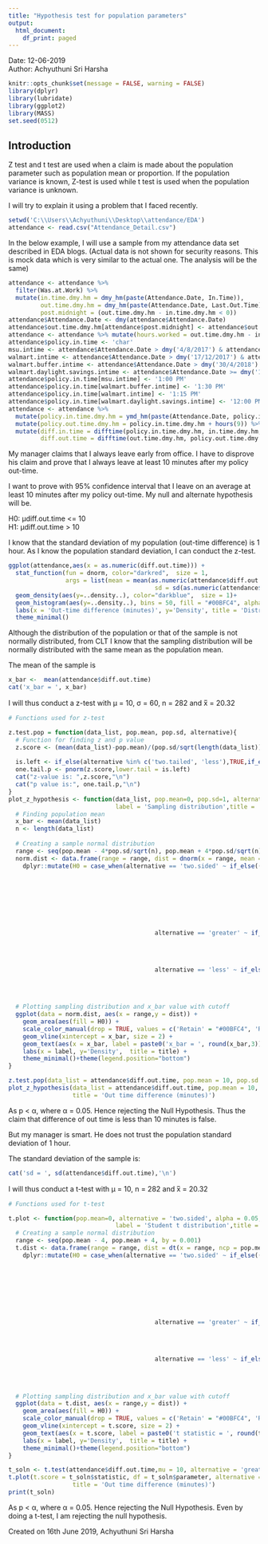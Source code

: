 ```yaml
---
title: "Hypothesis test for population parameters"
output:
  html_document:
    df_print: paged
---
```

Date: 12-06-2019  
Author: Achyuthuni Sri Harsha

```r
knitr::opts_chunk$set(message = FALSE, warning = FALSE)
library(dplyr)
library(lubridate)
library(ggplot2)
library(MASS)
set.seed(0512)
```

## Introduction

Z test and t test are used when a claim is made about the population parameter such as population mean or proportion. If the population variance is known, Z-test is used while t test is used when the population variance is unknown.    
  
I will try to explain it using a problem that I faced recently.  
```r
setwd('C:\\Users\\Achyuthuni\\Desktop\\attendance/EDA')
attendance <- read.csv("Attendance_Detail.csv")
```

In the below example, I will use a sample from my attendance data set described in EDA blogs. (Actual data is not shown for security reasons. This is mock data which is very similar to the actual one. The analysis will be the same)  
```r
attendance <- attendance %>% 
  filter(Was.at.Work) %>% 
  mutate(in.time.dmy.hm = dmy_hm(paste(Attendance.Date, In.Time)),
         out.time.dmy.hm = dmy_hm(paste(Attendance.Date, Last.Out.Time)),
         post.midnight = (out.time.dmy.hm - in.time.dmy.hm < 0))
attendance$Attendance.Date <- dmy(attendance$Attendance.Date)
attendance$out.time.dmy.hm[attendance$post.midnight] <- attendance$out.time.dmy.hm[attendance$post.midnight] + days(1)
attendance <- attendance %>% mutate(hours.worked = out.time.dmy.hm - in.time.dmy.hm)
attendance$policy.in.time <- 'char'
msu.intime <- attendance$Attendance.Date > dmy('4/8/2017') & attendance$Attendance.Date <= dmy('17/12/2017')
walmart.intime <- attendance$Attendance.Date > dmy('17/12/2017') & attendance$Attendance.Date <= dmy('30/4/2018')
walmart.buffer.intime <- attendance$Attendance.Date > dmy('30/4/2018') & attendance$Attendance.Date <= dmy('8/6/2018')
walmart.daylight.savings.intime <- attendance$Attendance.Date >= dmy('11/6/2018')
attendance$policy.in.time[msu.intime] <- '1:00 PM'
attendance$policy.in.time[walmart.buffer.intime] <- '1:30 PM'
attendance$policy.in.time[walmart.intime] <- '1:15 PM'
attendance$policy.in.time[walmart.daylight.savings.intime] <- '12:00 PM'
attendance <- attendance %>% 
  mutate(policy.in.time.dmy.hm = ymd_hm(paste(Attendance.Date, policy.in.time))) %>% 
  mutate(policy.out.time.dmy.hm = policy.in.time.dmy.hm + hours(9)) %>% 
  mutate(diff.in.time = difftime(policy.in.time.dmy.hm, in.time.dmy.hm, units = 'mins'),
         diff.out.time = difftime(out.time.dmy.hm, policy.out.time.dmy.hm, units = 'mins'))
```


My manager claims that I always leave early from office. I have to disprove his claim and prove that I always leave at least 10 minutes after my policy out-time.  

I want to prove with 95% confidence interval that I leave on an average at least 10 minutes after my policy out-time. My null and alternate hypothesis will be.  
    
H0: μdiff.out.time <= 10  
H1: μdiff.out.time > 10  
  
I know that the standard deviation of my population (out-time difference) is 1 hour. As I know the population standard deviation, I can conduct the z-test.  

```r
ggplot(attendance,aes(x = as.numeric(diff.out.time))) +
  stat_function(fun = dnorm, color="darkred",  size = 1,
                args = list(mean = mean(as.numeric(attendance$diff.out.time)),
                                         sd = sd(as.numeric(attendance$diff.out.time)) )) +
  geom_density(aes(y=..density..), color="darkblue",  size = 1)+
  geom_histogram(aes(y=..density..), bins = 50, fill = "#00BFC4", alpha = 0.2) +
  labs(x = 'Out-time difference (minutes)', y='Density', title = 'Distribution of population/sample') +
  theme_minimal()
```

Although the distribution of the population or that of the sample is not normally distributed, from CLT I know that the sampling distribution will be normally distributed with the same mean as the population mean.  
  
The mean of the sample is  
```r
x_bar <-  mean(attendance$diff.out.time)
cat('x_bar = ', x_bar)
```

I will thus conduct a z-test with μ = 10,  σ = 60, n = 282 and x̅ = 20.32  

```r
# Functions used for z-test

z.test.pop = function(data_list, pop.mean, pop.sd, alternative){
  # Function for finding z and p value
  z.score <- (mean(data_list)-pop.mean)/(pop.sd/sqrt(length(data_list)))
  
  is.left <- if_else(alternative %in% c('two.tailed', 'less'),TRUE,if_else(alternative == 'greater', FALSE, NA))
  one.tail.p <- pnorm(z.score,lower.tail = is.left)
  cat("z-value is: ",z.score,"\n")
  cat("p value is:", one.tail.p,"\n")
}
plot_z_hypothesis <- function(data_list, pop.mean=0, pop.sd=1, alternative = 'two.sided', alpha = 0.05,
                              label = 'Sampling distribution',title = 'z-test'){
  # Finding population mean
  x_bar <- mean(data_list)
  n <- length(data_list)
  
  # Creating a sample normal distribution
  range <- seq(pop.mean - 4*pop.sd/sqrt(n), pop.mean + 4*pop.sd/sqrt(n), by = (pop.sd/sqrt(n))*0.001)
  norm.dist <- data.frame(range = range, dist = dnorm(x = range, mean = pop.mean, sd = pop.sd/sqrt(n))) %>% 
    dplyr::mutate(H0 = case_when(alternative == 'two.sided' ~ if_else((range <= qnorm(p = 1-alpha/2,
                                                                                      mean = pop.mean,
                                                                                      sd = pop.sd/sqrt(n),
                                                                                      lower.tail = TRUE)) & 
                                                                        (range >= qnorm(p = 1-alpha/2, 
                                                                                        mean = pop.mean, 
                                                                                        sd = pop.sd/sqrt(n), 
                                                                                        lower.tail = FALSE)),
                                                                      'Retain', 'Reject'),
                                         alternative == 'greater' ~ if_else(range <= qnorm(p = 1-alpha, 
                                                                                           mean = pop.mean, 
                                                                                           sd = pop.sd/sqrt(n), 
                                                                                           lower.tail = TRUE),
                                                                            'Retain', 'Reject'),
                                         alternative == 'less' ~ if_else(range >= qnorm(p = 1-alpha, 
                                                                                        mean = pop.mean, 
                                                                                        sd = pop.sd/sqrt(n), 
                                                                                        lower.tail = FALSE),
                                                                         'Retain', 'Reject')))
  # Plotting sampling distribution and x_bar value with cutoff
  ggplot(data = norm.dist, aes(x = range,y = dist)) +
    geom_area(aes(fill = H0)) +
    scale_color_manual(drop = TRUE, values = c('Retain' = "#00BFC4", 'Reject' = "#F8766D"), aesthetics = 'fill') +
    geom_vline(xintercept = x_bar, size = 2) +
    geom_text(aes(x = x_bar, label = paste0('x_bar = ', round(x_bar,3)), y = mean(dist)), colour="blue", vjust = 1.2) +
    labs(x = label, y='Density',  title = title) +
    theme_minimal()+theme(legend.position="bottom")
}
```


```r
z.test.pop(data_list = attendance$diff.out.time, pop.mean = 10, pop.sd = 60, alternative = 'greater')
plot_z_hypothesis(data_list = attendance$diff.out.time, pop.mean = 10, pop.sd = 60, alternative = 'greater',
                  title = 'Out time difference (minutes)')
```

As p < α, where α = 0.05. Hence rejecting the Null Hypothesis. Thus the claim that difference of out time is less than 10 minutes is false.  

But my manager is smart. He does not trust the population standard deviation of 1 hour.  

The standard deviation of the sample is:  
```r
cat('sd = ', sd(attendance$diff.out.time),'\n')
```

I will thus conduct a t-test with μ = 10, n = 282 and x̅ = 20.32  
  
```r
# Functions used for t-test

t.plot <- function(pop.mean=0, alternative = 'two.sided', alpha = 0.05, t.score, df,
                              label = 'Student t distribution',title = 't-test'){
  # Creating a sample normal distribution
  range <- seq(pop.mean - 4, pop.mean + 4, by = 0.001)
  t.dist <- data.frame(range = range, dist = dt(x = range, ncp = pop.mean, df = df)) %>% 
    dplyr::mutate(H0 = case_when(alternative == 'two.sided' ~ if_else((range <= qt(p = 1-alpha/2,
                                                                                      ncp = pop.mean,
                                                                                      df = df,
                                                                                      lower.tail = TRUE)) & 
                                                                        (range >= qt(p = 1-alpha/2, 
                                                                                        ncp = pop.mean, 
                                                                                        df = df,
                                                                                        lower.tail = FALSE)),
                                                                      'Retain', 'Reject'),
                                         alternative == 'greater' ~ if_else(range <= qt(p = 1-alpha, 
                                                                                           ncp = pop.mean, 
                                                                                           df = df,
                                                                                           lower.tail = TRUE),
                                                                            'Retain', 'Reject'),
                                         alternative == 'less' ~ if_else(range >= qt(p = 1-alpha, 
                                                                                        ncp = pop.mean, 
                                                                                        df = df, 
                                                                                        lower.tail = FALSE),
                                                                         'Retain', 'Reject')))
  # Plotting sampling distribution and x_bar value with cutoff
  ggplot(data = t.dist, aes(x = range,y = dist)) +
    geom_area(aes(fill = H0)) +
    scale_color_manual(drop = TRUE, values = c('Retain' = "#00BFC4", 'Reject' = "#F8766D"), aesthetics = 'fill') +
    geom_vline(xintercept = t.score, size = 2) +
    geom_text(aes(x = t.score, label = paste0('t statistic = ', round(t.score,3)), y = mean(dist)), colour="blue", vjust = 1.2) +
    labs(x = label, y='Density',  title = title) +
    theme_minimal()+theme(legend.position="bottom")
}
```
  
```r
t_soln <- t.test(attendance$diff.out.time,mu = 10, alternative = 'greater')
t.plot(t.score = t_soln$statistic, df = t_soln$parameter, alternative = 'greater',
                  title = 'Out time difference (minutes)')
print(t_soln)
```

As p < α, where α = 0.05. Hence rejecting the Null Hypothesis. Even by doing a t-test, I am rejecting the null hypothesis.    
  
Created on 16th June 2019, Achyuthuni Sri Harsha